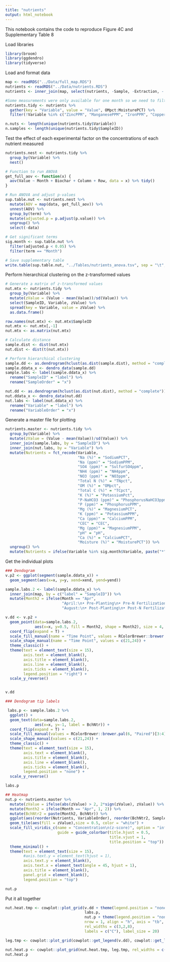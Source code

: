 ```yaml
---
title: "nutrients"
output: html_notebook
---
```


This notebook contains the code to reproduce Figure 4C and Supplementary Table 8

Load libraries
```r
library(broom)
library(ggdendro)
library(tidyverse)
```

Load and format data
```r
map <- readRDS("../Data/full_map.RDS")
nutrients <- readRDS("../Data/nutrients.RDS")
nutrients <- inner_join(map, select(nutrients, -Sample, -Extraction, - Month),by = c("SampleID2" = "SampleID")) 

#Some measurements were only available for one month so we need to filter them out
nutrients.tidy <- nutrients %>% 
  gather(key = "Variable", value = "Value", OMpct:MoisturePCT) %>% 
  filter(!Variable %in% c("ZincPPM", "ManganesePPM", "IronPPM", "CopperPPM", "SodiumPCT", "PotassiumPct", "PhosphorusNaHCO3ppm", "MagnesiumPCT", "CalciumPCT")) 

n.nuts <- length(unique(nutrients.tidy$Variable))
n.samples <- length(unique(nutrients.tidy$SampleID))
```

Test the effect of each experimental factor on the concentrations of each nutrient measured
```r
nutrients.nest <- nutrients.tidy %>% 
  group_by(Variable) %>% 
  nest()

# Function to run ANOVA 
get_full_aov <- function(x) {
  aov(Value ~ Month + Biochar + Column + Row, data = x) %>% tidy()
}

# Run ANOVA and adjust p-values
sup.table.nut <- nutrients.nest %>% 
  mutate(AOV = map(data, get_full_aov)) %>% 
  unnest(AOV) %>% 
  group_by(term) %>% 
  mutate(adjusted.p = p.adjust(p.value)) %>% 
  ungroup() %>% 
  select(-data)

# Get significant terms
sig.month <- sup.table.nut %>% 
  filter(adjusted.p < 0.05) %>% 
  filter(term == "Month")

# Save supplementary table
write.table(sup.table.nut, "../Tables/nutrients_anova.tsv", sep = "\t", quote = F, row.names = F)
```

Perform hierarchical clustering on the z-transformed values 
```r
# Generate a matrix of z-transformed values
nut.mtx <- nutrients.tidy %>% 
  group_by(Variable) %>% 
  mutate(zValue = (Value - mean(Value))/sd(Value)) %>% 
  select(SampleID, Variable, zValue) %>% 
  spread(key = Variable, value = zValue) %>% 
  as.data.frame()

row.names(nut.mtx) <- nut.mtx$SampleID
nut.mtx <- nut.mtx[,-1]
nut.mtx <- as.matrix(nut.mtx)

# Calculate distance
sample.dist <- dist(nut.mtx)
nut.dist <- dist(t(nut.mtx))

# Perform hierarchical clustering
sample.dd <- as.dendrogram(hclust(as.dist(sample.dist), method = "complete"))
sample.ddata_x <- dendro_data(sample.dd)
sample.labs <- label(sample.ddata_x) %>%
  rename("SampleID" = "label") %>%
  rename("SampleOrder" = "x") 

nut.dd <- as.dendrogram(hclust(as.dist(nut.dist), method = "complete"))
nut.ddata_x <- dendro_data(nut.dd)
nut.labs <- label(nut.ddata_x) %>% 
  rename("Variable" = "label") %>% 
  rename("VariableOrder" = "x")
```

Generate a master file for plotting
```r
nutrients.master <- nutrients.tidy %>% 
  group_by(Variable) %>% 
  mutate(zValue = (Value - mean(Value))/sd(Value)) %>% 
  inner_join(sample.labs, by = "SampleID") %>% 
  inner_join(nut.labs, by = "Variable") %>% 
  mutate(Nutrients = fct_recode(Variable, 
                                "Na (%)" = "SodiumPCT",
                                "Na (ppm)" = "SodiumPPM",
                                "SO4 (ppm)" = "SulfurSO4ppm",
                                "NH4 (ppm)" = "NH4ppm",
                                "NO3 (ppm)" = "NO3ppm",
                                "Total N (%)" = "TNpct",
                                "OM (%)" = "OMpct",
                                "Total C (%)" = "TCpct",
                                "K (%)" = "PotassiumPct",
                                "P-NaHCO3 (ppm)" = "PhosphorusNaHCO3ppm",
                                "P (ppm)" = "PhosphorusPPM",
                                "Mg (%)" = "MagnesiumPCT",
                                "K (ppm)" = "PotassiumPPM",
                                "Ca (ppm)" = "CalciumPPM",
                                "CEC" = "CEC",
                                "Mg (ppm)" = "MagnesiumPPM",
                                "pH" = "pH",
                                "Ca (%)" = "CalciumPCT",
                                "Moisture (%)" = "MoisturePCT")) %>% 
  ungroup() %>% 
  mutate(Nutrients = ifelse(Variable %in% sig.month$Variable, paste("*", Nutrients), as.character(Nutrients)))
```

Get the individual plots
```r
### Dendogram
v.p2 <- ggplot(segment(sample.ddata_x)) +
  geom_segment(aes(x=x, y=y, xend=xend, yend=yend))

sample.labs.2 <- label(sample.ddata_x) %>%
  inner_join(map, by = c("label" = "SampleID")) %>%
  mutate(Month2 = ifelse(Month == "Apr", 
                         "April:\n• Pre-Planting\n• Pre-N Fertilization\n• Ligation", 
                         "August:\n• Post-Planting\n• Post-N Fertilization\n• Tagmentation"))

v.dd <- v.p2 + 
  geom_point(data=sample.labs.2,
             aes(x=x, y=0.5, fill = Month2, shape = Month2), size = 4, stroke = 1, color = "gray25") +
  coord_flip(expand = T) +
  scale_fill_manual(name = "Time Point", values = RColorBrewer::brewer.pal(6, "Paired")[3:4]) + 
  scale_shape_manual(name = "Time Point", values = c(21,24)) +
  theme_classic() +
  theme(text = element_text(size = 15),
        axis.text = element_blank(),
        axis.title = element_blank(),
        axis.line = element_blank(),
        axis.ticks = element_blank(),
        legend.position = "right") +
  scale_y_reverse() 


v.dd

### Dendogram tip labels

 labs.p <- sample.labs.2 %>%
  ggplot() +
  geom_text(data=sample.labs.2,
             aes(x=x, y=-1, label = BchNtr)) +
  coord_flip(expand = T) +
  scale_fill_manual(values = RColorBrewer::brewer.pal(6, "Paired")[3:4]) +
  scale_shape_manual(values = c(21,24)) +
  theme_classic() +
  theme(text = element_text(size = 15),
        axis.text = element_blank(),
        axis.title = element_blank(),
        axis.line = element_blank(),
        axis.ticks = element_blank(),
        legend.position = "none") +
  scale_y_reverse()

labs.p

## Heatmap
nut.p <- nutrients.master %>% 
  mutate(zValue = ifelse(abs(zValue) > 2, 2*sign(zValue), zValue)) %>% 
  mutate(Month2 = ifelse(Month == "Apr", 1, 2)) %>% 
  mutate(BchNtr2 = paste(Month2, BchNtr)) %>% 
  ggplot(aes(reorder(Nutrients, VariableOrder), reorder(BchNtr2, SampleOrder))) +
  geom_tile(aes(fill = zValue),size = 0.5, color = "white") +
  scale_fill_viridis_c(name = "Concentration\n(z-score)", option = "inferno",
                       guide = guide_colorbar(title.hjust = 0.5,
                                              title.vjust = 1,
                                              title.position = "top")) +
  theme_minimal() +
  theme(text = element_text(size = 15),
        #axis.text.y = element_text(hjust = 1),
        axis.text.y = element_blank(),
        axis.text.x = element_text(angle = 45, hjust = 1),
        axis.title = element_blank(),
        panel.grid = element_blank(),
        legend.position = "top") 

nut.p  
```

Put it all together
```r
nut.heat.tmp <- cowplot::plot_grid(v.dd + theme(legend.position = "none"), 
                                   labs.p, 
                                   nut.p + theme(legend.position = "none"), 
                                   nrow = 1, align = "h", axis = "tb", 
                                   rel_widths = c(3,2,8), 
                                   labels = c("C"), label_size = 20)

leg.tmp <- cowplot::plot_grid(cowplot::get_legend(v.dd), cowplot::get_legend(nut.p), ncol = 1)

nut.heat.p <- cowplot::plot_grid(nut.heat.tmp, leg.tmp, rel_widths = c(3,1))
nut.heat.p
```

